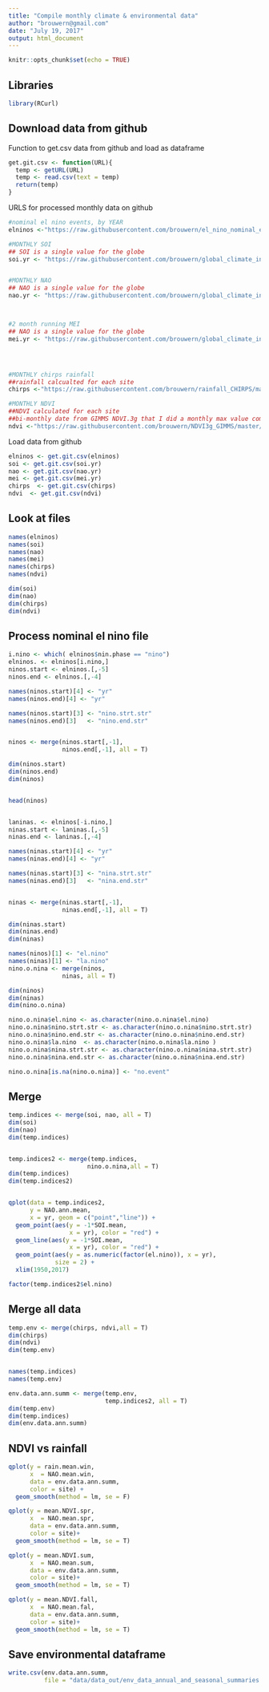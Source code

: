 ```yaml
---
title: "Compile monthly climate & environmental data"
author: "brouwern@gmail.com"
date: "July 19, 2017"
output: html_document
---
```


```r
knitr::opts_chunk$set(echo = TRUE)
```


## Libraries
```r
library(RCurl)
```

## Download data from github

Function to get.csv data from github and load as dataframe

```r
get.git.csv <- function(URL){
  temp <- getURL(URL)
  temp <- read.csv(text = temp)
  return(temp)
}
```


URLS for processed monthly data on github
```r
#nominal el nino events, by YEAR
elninos <-"https://raw.githubusercontent.com/brouwern/el_nino_nominal_events/master/data/data_out/el_nino_nominal_events.csv"

#MONTHLY SOI
## SOI is a single value for the globe
soi.yr <- "https://raw.githubusercontent.com/brouwern/global_climate_indices/master/data/data_out/climate_index_SOI_annual_summary1951_2016.csv"


#MONTHLY NAO
## NAO is a single value for the globe
nao.yr <- "https://raw.githubusercontent.com/brouwern/global_climate_indices/master/data/data_out/climate_index_NAO_annual_summary1821_2017.csv"



#2 month running MEI
## NAO is a single value for the globe
mei.yr <- "https://raw.githubusercontent.com/brouwern/global_climate_indices/master/data/data_out/climate_index_MEI_annual_summary1950_2016.csv"




#MONTHLY chirps rainfall
##rainfall calcualted for each site
chirps <-"https://raw.githubusercontent.com/brouwern/rainfall_CHIRPS/master/data/data_out/CHIRPS_rainfall_annual_summary.csv"

#MONTHLY NDVI
##NDVI calculated for each site
##bi-monthly date from GIMMS NDVI.3g that I did a monthly max value compositing (MVC)
ndvi <-"https://raw.githubusercontent.com/brouwern/NDVI3g_GIMMS/master/data/data_out/NDVI_MVC_seasonal_summary_time_series_by_site.csv"
```


Load data from github
```r
elninos <- get.git.csv(elninos)
soi <- get.git.csv(soi.yr)
nao <- get.git.csv(nao.yr)
mei <- get.git.csv(mei.yr)
chirps  <- get.git.csv(chirps)
ndvi  <- get.git.csv(ndvi)
```


## Look at files

```r
names(elninos)
names(soi)
names(nao)
names(mei)
names(chirps)
names(ndvi)
```

```r
dim(soi)
dim(nao)
dim(chirps)
dim(ndvi)

```



## Process nominal el nino file

```r
i.nino <- which( elninos$nin.phase == "nino")
elninos. <- elninos[i.nino,]
ninos.start <- elninos.[,-5]
ninos.end <- elninos.[,-4]

names(ninos.start)[4] <- "yr"
names(ninos.end)[4] <- "yr"

names(ninos.start)[3] <- "nino.strt.str"
names(ninos.end)[3]   <- "nino.end.str"


ninos <- merge(ninos.start[,-1],
               ninos.end[,-1], all = T)

dim(ninos.start)
dim(ninos.end)
dim(ninos)


head(ninos)



```

```r
laninas. <- elninos[-i.nino,]
ninas.start <- laninas.[,-5]
ninas.end <- laninas.[,-4]

names(ninas.start)[4] <- "yr"
names(ninas.end)[4] <- "yr"

names(ninas.start)[3] <- "nina.strt.str"
names(ninas.end)[3]   <- "nina.end.str"


ninas <- merge(ninas.start[,-1],
               ninas.end[,-1], all = T)

dim(ninas.start)
dim(ninas.end)
dim(ninas)
```



```r
names(ninos)[1] <- "el.nino"
names(ninas)[1] <- "la.nino"
nino.o.nina <- merge(ninos,
               ninas, all = T)

dim(ninos)
dim(ninas)
dim(nino.o.nina)

nino.o.nina$el.nino <- as.character(nino.o.nina$el.nino)
nino.o.nina$nino.strt.str <- as.character(nino.o.nina$nino.strt.str)
nino.o.nina$nino.end.str <- as.character(nino.o.nina$nino.end.str)
nino.o.nina$la.nino  <- as.character(nino.o.nina$la.nino )
nino.o.nina$nina.strt.str <- as.character(nino.o.nina$nina.strt.str)
nino.o.nina$nina.end.str <- as.character(nino.o.nina$nina.end.str)

nino.o.nina[is.na(nino.o.nina)] <- "no.event"

```


## Merge

```r
temp.indices <- merge(soi, nao, all = T)
dim(soi)
dim(nao)
dim(temp.indices)


temp.indices2 <- merge(temp.indices,
                      nino.o.nina,all = T)
dim(temp.indices)
dim(temp.indices2)


qplot(data = temp.indices2,
      y = NAO.ann.mean,
      x = yr, geom = c("point","line")) +
  geom_point(aes(y = -1*SOI.mean,
                 x = yr), color = "red") +
  geom_line(aes(y = -1*SOI.mean,
                 x = yr), color = "red") +
  geom_point(aes(y = as.numeric(factor(el.nino)), x = yr),
             size = 2) +
  xlim(1950,2017)

factor(temp.indices2$el.nino)


```




## Merge all data
```r

temp.env <- merge(chirps, ndvi,all = T)
dim(chirps)
dim(ndvi)
dim(temp.env)


names(temp.indices)
names(temp.env)

env.data.ann.summ <- merge(temp.env, 
                           temp.indices2, all = T)
dim(temp.env)
dim(temp.indices)
dim(env.data.ann.summ)
```




## NDVI vs rainfall

```r
qplot(y = rain.mean.win,
      x  = NAO.mean.win,
      data = env.data.ann.summ,
      color = site) +
  geom_smooth(method = lm, se = F)
```


```r
qplot(y = mean.NDVI.spr,
      x  = NAO.mean.spr,
      data = env.data.ann.summ,
      color = site)+
  geom_smooth(method = lm, se = T)
```

```r
qplot(y = mean.NDVI.sum,
      x  = NAO.mean.sum,
      data = env.data.ann.summ,
      color = site)+
  geom_smooth(method = lm, se = T)
```

```r
qplot(y = mean.NDVI.fall,
      x  = NAO.mean.fal,
      data = env.data.ann.summ,
      color = site)+
  geom_smooth(method = lm, se = T)
```




## Save environmental dataframe

```r
write.csv(env.data.ann.summ,
          file = "data/data_out/env_data_annual_and_seasonal_summaries.csv")
```

